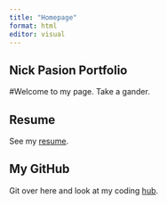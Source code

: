 ```yaml
---
title: "Homepage"
format: html
editor: visual
---
```


## Nick Pasion Portfolio

#Welcome to my page. Take a gander.

## Resume

See my [resume](https://github.com/roadrunner22/nickpasionwebsite/blob/main/NickPasion_Resume.pdf).

## My GitHub

Git over here and look at my coding [hub](https://github.com/roadrunner22).
